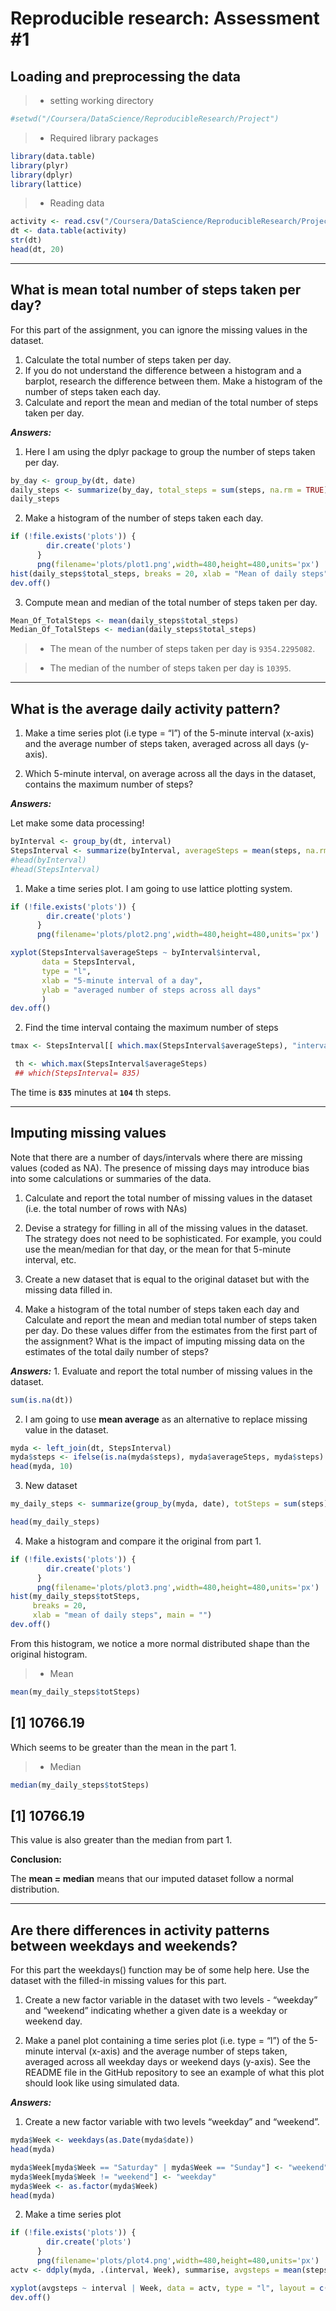 Reproducible research: Assessment #1
=========================================

## Loading and preprocessing the data 

>* setting working directory

```r
#setwd("/Coursera/DataScience/ReproducibleResearch/Project")
```

>* Required library packages
```r
library(data.table)
library(plyr)
library(dplyr)
library(lattice)


```

>* Reading data

```r
activity <- read.csv("/Coursera/DataScience/ReproducibleResearch/Project/activity.csv")
dt <- data.table(activity)
str(dt)
head(dt, 20)
```


------

## What is mean total number of steps taken per day?

For this part of the assignment, you can ignore the missing values in the dataset.

1. Calculate the total number of steps taken per day.
2. If you do not understand the difference between a histogram and a barplot, research the difference between them. Make a histogram of the number of steps taken each day.
3. Calculate and report the mean and median of the total number of steps taken per day.

***Answers:***

1. Here I am using the dplyr package to group the number of steps taken per day.

```r
by_day <- group_by(dt, date)
daily_steps <- summarize(by_day, total_steps = sum(steps, na.rm = TRUE))
daily_steps

```

2. Make a histogram of the number of steps taken each day.

```r
if (!file.exists('plots')) {
        dir.create('plots')
      }
      png(filename='plots/plot1.png',width=480,height=480,units='px')
hist(daily_steps$total_steps, breaks = 20, xlab = "Mean of daily steps", main = " ")
dev.off()
```

3. Compute mean and median of the total number of steps taken per day.

```r
Mean_Of_TotalSteps <- mean(daily_steps$total_steps)
Median_Of_TotalSteps <- median(daily_steps$total_steps)

```

>* The mean of the number of steps taken per day is ```9354.2295082```.

>* The median of the number of steps taken per day is ```10395```.

-------

## What is the average daily activity pattern?

1. Make a time series plot (i.e type = "l") of the 5-minute interval (x-axis) and the average number of steps taken, averaged across all days (y-axis).

2. Which 5-minute interval, on average across all the days in the dataset, contains the maximum number of steps?

***Answers:***

Let make some data processing!
```r
byInterval <- group_by(dt, interval)
StepsInterval <- summarize(byInterval, averageSteps = mean(steps, na.rm = T))
#head(byInterval)
#head(StepsInterval)

```

1. Make a time series plot.
I am going to use lattice plotting system.


```r
if (!file.exists('plots')) {
        dir.create('plots')
      }
      png(filename='plots/plot2.png',width=480,height=480,units='px')

xyplot(StepsInterval$averageSteps ~ byInterval$interval,
       data = StepsInterval,
       type = "l",
       xlab = "5-minute interval of a day",
       ylab = "averaged number of steps across all days"
       )
dev.off()

```
2. Find the time interval containg the maximum number of steps 
```r
tmax <- StepsInterval[[ which.max(StepsInterval$averageSteps), "interval"]]

 th <- which.max(StepsInterval$averageSteps)
 ## which(StepsInterval= 835)
```

The time is **```835```** minutes at **```104```** th steps.

------

## Imputing missing values

Note that there are a number of days/intervals where there are missing values (coded as NA). The presence of missing days may introduce bias into some calculations or summaries of the data.

1. Calculate and report the total number of missing values in the dataset (i.e. the total number of rows with NAs)

2. Devise a strategy for filling in all of the missing values in the dataset. The strategy does not need to be sophisticated. For example, you could use the mean/median for that day, or the mean for that 5-minute interval, etc.

3. Create a new dataset that is equal to the original dataset but with the missing data filled in.

4. Make a histogram of the total number of steps taken each day and Calculate and report the mean and median total number of steps taken per day. Do these values differ from the estimates from the first part of the assignment? What is the impact of imputing missing data on the estimates of the total daily number of steps?

***Answers:***
1. Evaluate and report the total number of missing values in the dataset.

```r
sum(is.na(dt))
```
2. I am going to use **mean average** as an alternative to replace missing value in the dataset.
```r
myda <- left_join(dt, StepsInterval)
myda$steps <- ifelse(is.na(myda$steps), myda$averageSteps, myda$steps)
head(myda, 10)
```
3. New dataset

```r
my_daily_steps <- summarize(group_by(myda, date), totSteps = sum(steps))

head(my_daily_steps)

```
4. Make a histogram and compare it the original from part 1.

```r
if (!file.exists('plots')) {
        dir.create('plots')
      }
      png(filename='plots/plot3.png',width=480,height=480,units='px')
hist(my_daily_steps$totSteps,
     breaks = 20,
     xlab = "mean of daily steps", main = "")
dev.off()
```
From this histogram, we notice a more normal distributed shape than the original histogram.

>* Mean

```r
mean(my_daily_steps$totSteps)
```
## [1] 10766.19

 Which seems to be greater than the mean in the part 1.
 
 >* Median

```r
median(my_daily_steps$totSteps)
```
## [1] 10766.19
This value is also greater than the median from part 1.

**Conclusion:**

The **mean = median** means that our imputed dataset follow a normal distribution. 

---------

## Are there differences in activity patterns between weekdays and weekends?

For this part the weekdays() function may be of some help here. Use the dataset with the filled-in missing values for this part.

1. Create a new factor variable in the dataset with two levels - "weekday" and "weekend" indicating whether a given date is a weekday or weekend day.

2. Make a panel plot containing a time series plot (i.e. type = "l") of the 5-minute interval (x-axis) and the average number of steps taken, averaged across all weekday days or weekend days (y-axis). See the README file in the GitHub repository to see an example of what this plot should look like using simulated data.

***Answers:***

1. Create a new factor variable with two levels "weekday" and "weekend".

```r
myda$Week <- weekdays(as.Date(myda$date))
head(myda)

myda$Week[myda$Week == "Saturday" | myda$Week == "Sunday"] <- "weekend"
myda$Week[myda$Week != "weekend"] <- "weekday"
myda$Week <- as.factor(myda$Week)
head(myda)

```
2. Make a time series plot

```r
if (!file.exists('plots')) {
        dir.create('plots')
      }
      png(filename='plots/plot4.png',width=480,height=480,units='px')
actv <- ddply(myda, .(interval, Week), summarise, avgsteps = mean(steps))

xyplot(avgsteps ~ interval | Week, data = actv, type = "l", layout = c(1, 2), ylab = "Number of steps")
dev.off()
```


